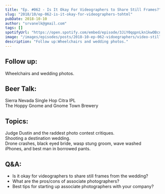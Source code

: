 ```yaml
---
title: "Ep. #062 - Is It Okay For Videographers to Share Still Frames?"
slug: "2018/10/ep-062-is-it-okay-for-videographers-tohtml"
pubDate: 2018-10-10
author: "srvanelk@gmail.com"
tags: []
spotifyUrl: "https://open.spotify.com/embed/episode/3JiY0qqpnLkn1kwOBcn3Yi?utm_source=generator"
image: "/images/episodes/posts/2018-10-ep-062-vidoegraphers/video-still-frames.webp"
description: "Follow up:Wheelchairs and wedding photos."
---
```


## Follow up:  
Wheelchairs and wedding photos.

## Beer Talk:  
Sierra Nevada Single Hop Citra IPL  
The Hoppy Gnome and Gnome Town Brewery

## Topics:  
Judge Dustin and the raddest photo contest critiques.  
Shooting a destination wedding.  
Drone crashes, black eyed bride, wasp stung groom, wave washed iPhones, and best man in borrowed pants.

## Q&A:
- Is it okay for videographers to share still frames from the wedding?
- What are the pros/cons of associate photographers?  
- Best tips for starting up associate photographers with your company?
